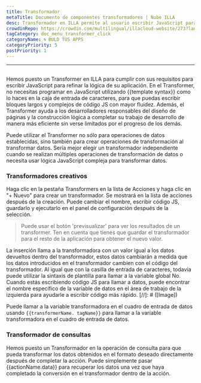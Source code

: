 ```yaml
---
title: Transformador
metaTitle: Documento de componentes transformadores | Nube ILLA
desc: Transformador en ILLA permite al usuario escribir JavaScript para refinar la lógica de la aplicación
crowdinRepo: https://crowdin.com/multilingual/illacloud-website/273?languages=es&filter=basic&value=0
tagCategory: doc_menu_transformer_click
categoryName: 🌀 BULD TUS APPS
categoryPriority: 5
postPriority: 1
---
```


* * *

## <h2 hidden>Transformador</h2>

Hemos puesto un Transformer en ILLA para cumplir con sus requisitos para escribir JavaScript para refinar la lógica de su aplicación. En el Transformer, no necesitas programar en JavaScript utilizando {{template syntax}} como lo haces en la caja de entrada de caracteres, para que puedas escribir bloques largos y complejos de código JS con mayor fluidez. Además, el Transformer ayuda a los desarrolladores responsables del diseño de páginas y la construcción lógica a completar su trabajo de desarrollo de manera más eficiente sin verse limitados por el progreso de los demás.

Puede utilizar el Transformer no sólo para operaciones de datos establecidas, sino también para crear operaciones de transformación al transformar datos. Sería mejor elegir un transformador independiente cuando se realizan múltiples operaciones de transformación de datos o necesita usar lógica JavaScript compleja para transformar datos.

### Transformadores creativos

Haga clic en la pestaña Transformers en la lista de Acciones y haga clic en "+ Nuevo" para crear un transformador. Se mostrará en la lista de acciones después de la creación. Puede cambiar el nombre, escribir código JS, guardarlo y ejecutarlo en el panel de configuración después de la selección.

> Puede usar el botón 'previsualizar' para ver los resultados de un transformer. Ten en cuenta que tienes que guardar el transformador para el resto de la aplicación para obtener el nuevo valor.

La inserción llama a la transformadora con un valor igual a los datos devueltos dentro del transformador, estos datos cambiarán a medida que los datos introducidos en el transformador cambien con el código del transformador. Al igual que con la casilla de entrada de caracteres, todavía puede utilizar la sintaxis de plantilla para llamar a la variable global No. Cuando estás escribiendo código JS para llamar a datos, puede encontrar el nombre específico de la variable de datos en el área de trabajo de la izquierda para ayudarle a escribir código más rápido.
[//]\: # ([Image])

Puede llamar a la variable transformadora en el cuadro de entrada de datos usando `{{transformerName. tagName}}` para llamar a la variable transformadora en el cuadro de entrada de datos.

### Transformador de consultas

Hemos puesto un Transformador en la operación de consulta para que pueda transformar los datos obtenidos en el formato deseado directamente después de completar la acción. Puede simplemente pasar {{actionName.data}} para recuperar los datos una vez que haya completado la conversión en el transformador dentro de la acción.
